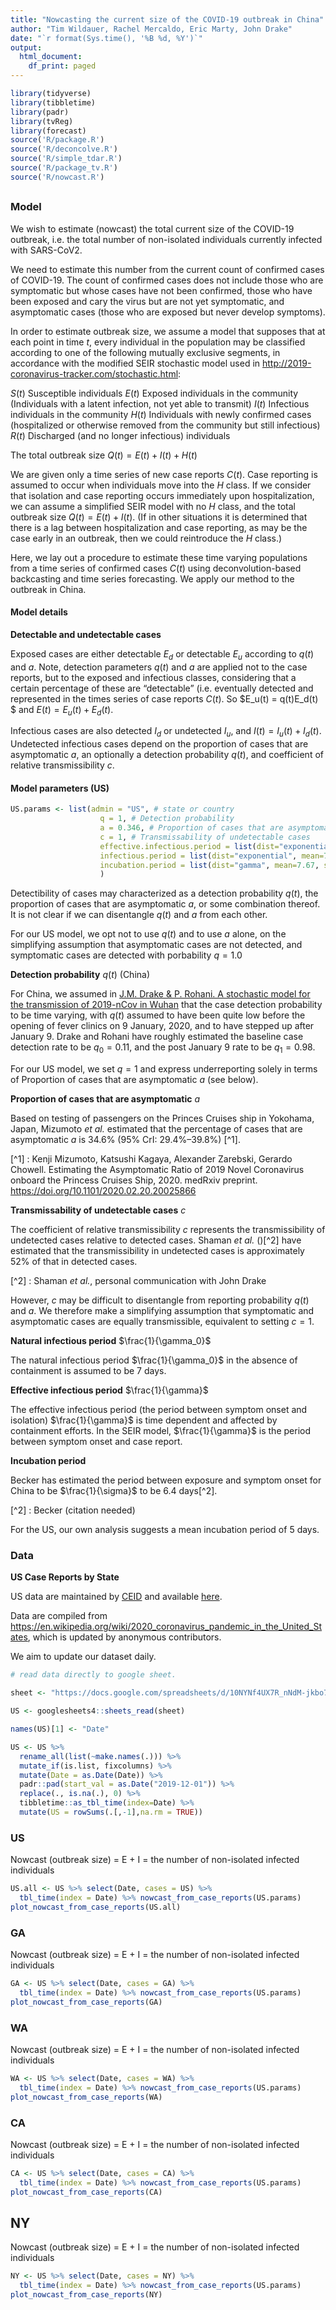 ```yaml
---
title: "Nowcasting the current size of the COVID-19 outbreak in China"
author: "Tim Wildauer, Rachel Mercaldo, Eric Marty, John Drake"
date: "`r format(Sys.time(), '%B %d, %Y')`"
output:
  html_document:
    df_print: paged
---
```


```r

library(tidyverse)
library(tibbletime)
library(padr)
library(tvReg)
library(forecast)
source('R/package.R')
source('R/deconcolve.R')
source('R/simple_tdar.R')
source('R/package_tv.R')
source('R/nowcast.R')

```

## {.tabset .tabset-fade}

### Model

We wish to estimate (nowcast) the total current size of the COVID-19 outbreak, i.e. the total number of non-isolated individuals currently infected with SARS-CoV2.

We need to estimate this number from the current count of confirmed cases of COVID-19. The count of confirmed cases does not include those who are symptomatic but whose cases have not been confirmed, those who have been exposed and cary the virus but are not yet symptomatic, and asymptomatic cases (those who are exposed but never develop symptoms).

In order to estimate outbreak size, we assume a model that supposes that at each point in time $t$, every individual in the population may be classified according to one of the following mutually exclusive segments, in accordance with the modified SEIR stochastic model used in <http://2019-coronavirus-tracker.com/stochastic.html>:

$S(t)$ Susceptible individuals
$E(t)$ Exposed individuals in the community (Individuals with a latent infection, not yet able to transmit)
$I(t)$ Infectious individuals in the community
$H(t)$ Individuals with newly confirmed cases (hospitalized or otherwise removed from the community but still infectious)
$R(t)$ Discharged (and no longer infectious) individuals

The total outbreak size $Q(t) = E(t) + I(t) + H(t)$

We are given only a time series of new case reports $C(t)$. Case reporting is assumed to occur when individuals move into the $H$ class. If we consider that isolation and case reporting occurs immediately upon hospitalization, we can assume a simplified SEIR model with no $H$ class, and the total outbreak size $Q(t) = E(t) + I(t)$. (If in other situations it is determined that there is a lag between hospitalization and case reporting, as may be the case early in an outbreak, then we could reintroduce the $H$ class.)

Here, we lay out a procedure to estimate these time varying populations from a time series of confirmed cases $C(t)$ using deconvolution-based backcasting and time series forecasting. We apply our method to the outbreak in China.

#### Model details

**Detectable and undetectable cases**

Exposed cases are either detectable $E_d$ or detectable $E_u$ according to $q(t)$ and $a$. Note, detection parameters $q(t)$ and $a$ are applied not to the case reports, but to the exposed and infectious classes, considering that a certain percentage of these are "detectable" (i.e. eventually detected and represented in the times series of case reports $C(t)$. So $E_u(t) = q(t)E_d(t) $ and $E(t) = E_u(t) + E_d(t)$.

Infectious cases are also detected $I_d$ or undetected $I_u$, and $I(t) = I_u(t) + I_d(t)$. Undetected infectious cases depend on the proportion of cases that are asymptomatic $a$, an optionally a detection probability $q(t)$, and coefficient of relative transmissibility $c$.

#### Model parameters (US) 

```r
US.params <- list(admin = "US", # state or country
                    q = 1, # Detection probability
                    a = 0.346, # Proportion of cases that are asymptomatic
                    c = 1, # Transmissability of undetectable cases
                    effective.infectious.period = list(dist="exponential", mean=2.67),
                    infectious.period = list(dist="exponential", mean=7),
                    incubation.period = list(dist="gamma", mean=7.67, shape=4.1775942)
                    )
```

Detectibility of cases may characterized as a detection probability $q(t)$, the proportion of cases that are asymptomatic $a$, or some combination thereof. It is not clear if we can disentangle $q(t)$ and $a$ from each other.

For our US model, we opt not to use $q(t)$ and to use $a$ alone, on the simplifying assumption that asymptomatic cases are not detected, and symptomatic cases are detected with porbability $q=1.0$

**Detection probability** $q(t)$ (China)

For China, we assumed in [J.M. Drake & P. Rohani. A stochastic model for the transmission of 2019-nCov in Wuhan](http://2019-coronavirus-tracker.com/stochastic-model.html) that the case detection probability to be time varying, with $q(t)$ assumed to have been quite low before the opening of fever clinics on 9 January, 2020, and to have stepped up after January 9. Drake and Rohani have roughly estimated the baseline case detection rate to be $q_0 = 0.11$, and the post January 9 rate to be $q_1 = 0.98$.

For our US model, we set $q = 1$ and express underreporting solely in terms of Proportion of cases that are asymptomatic $a$ (see below).

**Proportion of cases that are asymptomatic** $a$

Based on testing of passengers on the Princes Cruises ship in Yokohama, Japan, Mizumoto *et al.* estimated that the percentage of cases that are asymptomatic $a$ is 34.6% (95% CrI: 29.4%–39.8%) [^1]. 

[^1] : Kenji Mizumoto, Katsushi Kagaya, Alexander Zarebski, Gerardo Chowell. Estimating the Asymptomatic Ratio of 2019 Novel Coronavirus onboard the Princess Cruises Ship, 2020. medRxiv preprint. <https://doi.org/10.1101/2020.02.20.20025866>

**Transmissability of undetectable cases** $c$

The coefficient of relative transmissibility $c$ represents the transmissibility of undetected cases relative to detected cases. Shaman *et al.* ()[^2] have estimated that the transmissibility in undetected cases is approximately 52% of that in detected cases. 

[^2] : Shaman *et al.*, personal communication with John Drake

However, $c$ may be difficult to disentangle from reporting probability $q(t)$ and $a$. We therefore make a simplifying assumption that symptomatic and asymptomatic cases are equally transmissible, equivalent to setting $c = 1$.

**Natural infectious period** $\frac{1}{\gamma_0}$

The natural infectious period $\frac{1}{\gamma_0}$ in the absence of containment is assumed to be 7 days.

**Effective infectious period** $\frac{1}{\gamma}$

The effective infectious period (the period between symptom onset and isolation) $\frac{1}{\gamma}$ is time dependent and affected by containment efforts. In the SEIR model, $\frac{1}{\gamma}$ is the period between symptom onset and case report.

**Incubation period**

Becker has estimated the period between exposure and symptom onset for China to be $\frac{1}{\sigma}$ to be 6.4 days[^2].

[^2] : Becker (citation needed)

For the US, our own analysis suggests a mean incubation period of 5 days.

### Data

**US Case Reports by State**

US data are maintained by [CEID](https://ceid.uga.edu) and available  [here](https://docs.google.com/spreadsheets/d/10NYNf4UX7R_nNdM-jkbo7A5SGkB8sUVMIiqU7e_-miU/edit#gid=0).

Data are compiled from <https://en.wikipedia.org/wiki/2020_coronavirus_pandemic_in_the_United_States>, which is updated by anonymous contributors.

We aim to update our dataset daily.

```r
# read data directly to google sheet.

sheet <- "https://docs.google.com/spreadsheets/d/10NYNf4UX7R_nNdM-jkbo7A5SGkB8sUVMIiqU7e_-miU/edit#gid=0"

US <- googlesheets4::sheets_read(sheet)

names(US)[1] <- "Date"

US <- US %>% 
  rename_all(list(~make.names(.))) %>% 
  mutate_if(is.list, fixcolumns) %>% 
  mutate(Date = as.Date(Date)) %>% 
  padr::pad(start_val = as.Date("2019-12-01")) %>%
  replace(., is.na(.), 0) %>%
  tibbletime::as_tbl_time(index=Date) %>% 
  mutate(US = rowSums(.[,-1],na.rm = TRUE))

```

### US

Nowcast (outbreak size) = E + I = the number of non-isolated infected individuals

```r
US.all <- US %>% select(Date, cases = US) %>% 
  tbl_time(index = Date) %>% nowcast_from_case_reports(US.params)
plot_nowcast_from_case_reports(US.all)
```

### GA

Nowcast (outbreak size) = E + I = the number of non-isolated infected individuals

```r
GA <- US %>% select(Date, cases = GA) %>% 
  tbl_time(index = Date) %>% nowcast_from_case_reports(US.params)
plot_nowcast_from_case_reports(GA)
```
### WA

Nowcast (outbreak size) = E + I = the number of non-isolated infected individuals

```r
WA <- US %>% select(Date, cases = WA) %>% 
  tbl_time(index = Date) %>% nowcast_from_case_reports(US.params)
plot_nowcast_from_case_reports(WA)
```

### CA

Nowcast (outbreak size) = E + I = the number of non-isolated infected individuals

```r
CA <- US %>% select(Date, cases = CA) %>% 
  tbl_time(index = Date) %>% nowcast_from_case_reports(US.params)
plot_nowcast_from_case_reports(CA)
```

## NY

Nowcast (outbreak size) = E + I = the number of non-isolated infected individuals

```r
NY <- US %>% select(Date, cases = NY) %>% 
  tbl_time(index = Date) %>% nowcast_from_case_reports(US.params)
plot_nowcast_from_case_reports(NY)
```